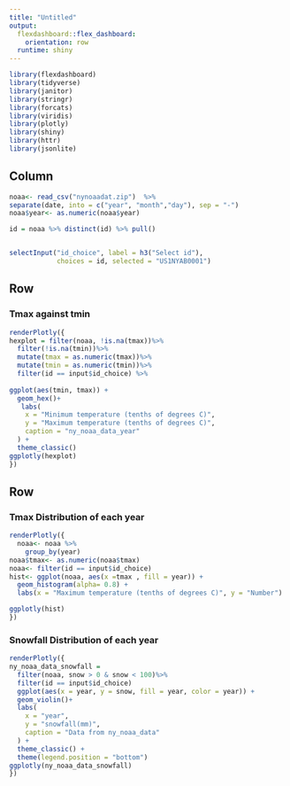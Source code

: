 ```yaml
---
title: "Untitled"
output: 
  flexdashboard::flex_dashboard:
    orientation: row
  runtime: shiny
---
```


```r
library(flexdashboard)
library(tidyverse)
library(janitor)
library(stringr)
library(forcats)
library(viridis)
library(plotly)
library(shiny)
library(httr)
library(jsonlite)
```

Column {.sidebar}
-----------------------------------------------------------------------

```r
noaa<- read_csv("nynoaadat.zip")  %>%
separate(date, into = c("year", "month","day"), sep = "-")
noaa$year<- as.numeric(noaa$year)

```

```r
id = noaa %>% distinct(id) %>% pull()


selectInput("id_choice", label = h3("Select id"),
            choices = id, selected = "US1NYAB0001")

```


Row
-----------------------------------------------------------------------

### Tmax against tmin

```r
renderPlotly({
hexplot = filter(noaa, !is.na(tmax))%>%
  filter(!is.na(tmin))%>%
  mutate(tmax = as.numeric(tmax))%>%
  mutate(tmin = as.numeric(tmin))%>%
  filter(id == input$id_choice) %>%
  
ggplot(aes(tmin, tmax)) +
  geom_hex()+
   labs(
    x = "Minimum temperature (tenths of degrees C)",
    y = "Maximum temperature (tenths of degrees C)",
    caption = "ny_noaa_data_year"
  ) + 
  theme_classic()
ggplotly(hexplot)
})

```

Row {.tabset .tabset-fade}
-----------------------------------------------------------------------

### Tmax Distribution of each year
```r
renderPlotly({
  noaa<- noaa %>%
    group_by(year)
noaa$tmax<- as.numeric(noaa$tmax)
noaa<- filter(id == input$id_choice)
hist<- ggplot(noaa, aes(x =tmax , fill = year)) + 
  geom_histogram(alpha= 0.8) +
  labs(x = "Maximum temperature (tenths of degrees C)", y = "Number")

ggplotly(hist)
})

```



### Snowfall Distribution of each year

```r
renderPlotly({
ny_noaa_data_snowfall =
  filter(noaa, snow > 0 & snow < 100)%>%
  filter(id == input$id_choice)
  ggplot(aes(x = year, y = snow, fill = year, color = year)) + 
  geom_violin()+ 
  labs(
    x = "year",
    y = "snowfall(mm)",
    caption = "Data from ny_noaa_data"
  ) + 
  theme_classic() + 
  theme(legend.position = "bottom")
ggplotly(ny_noaa_data_snowfall)
})
```


